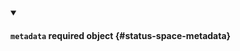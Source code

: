


<details className="config-field" data-expandable="true" open>
<summary>

#### `metadata` <span className="config-field-required" data-required="false">required</span> <span className="config-field-type">object</span> <span className="config-field-default"></span> <span className="config-field-enum"></span> {#status-space-metadata}



</summary>

<PartialMetadatareference />


</details>
